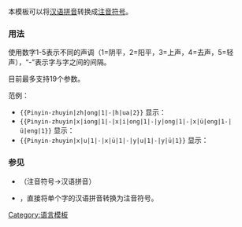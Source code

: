 <includeonly><!-- 在這裡加入模板的保護標識 --></includeonly><noinclude>{{template doc page viewed directly}}</noinclude>
本模板可以将[[汉语拼音]]转换成[[注音符号]]。

=== 用法 ===
使用数字1-5表示不同的声调（1=阴平，2=阳平，3=上声，4=去声，5=轻声），“-”表示字与字之间的间隔。

目前最多支持19个参数。

范例：
*<tt><nowiki>{{Pinyin-zhuyin|zh|ong|1|-|h|ua|2}}</nowiki></tt> 显示：{{Pinyin-zhuyin|zh|ong|1|-|h|ua|2}}
*<tt><nowiki>{{Pinyin-zhuyin|x|iong|1|-|x|i|ong|1|-|y|ong|1|-|x|ü|eng|1-|ü|eng|1}}</nowiki></tt> 显示：{{Pinyin-zhuyin|x|iong|1|-|x|i|ong|1|-|y|ong|1|-|x|u|eng|1}}
*<tt><nowiki>{{Pinyin-zhuyin|x|u|1|-|x|ü|1|-|y|u|1|-|y|ü|1}}</nowiki></tt> 显示：{{Pinyin-zhuyin|x|u|1|-|x|ü|1|-|y|u|1|-|y|ü|1}}

=== 参见 ===
* {{tl|Zhuyin-pinyin}}（注音符号→汉语拼音）
* {{tl|拼转注}}，直接将单个字的汉语拼音转换为注音符号。
<includeonly>
[[Category:语言模板]]
</includeonly>